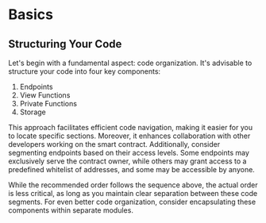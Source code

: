# Basics

## Structuring Your Code

Let's begin with a fundamental aspect: code organization. It's advisable to structure your code into four key components:

1. Endpoints
2. View Functions
3. Private Functions
4. Storage

This approach facilitates efficient code navigation, making it easier for you to locate specific sections. Moreover, it enhances collaboration with other developers working on the smart contract. Additionally, consider segmenting endpoints based on their access levels. Some endpoints may exclusively serve the contract owner, while others may grant access to a predefined whitelist of addresses, and some may be accessible by anyone.

While the recommended order follows the sequence above, the actual order is less critical, as long as you maintain clear separation between these code segments. For even better code organization, consider encapsulating these components within separate modules.
